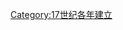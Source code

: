{{estcat|168|2|1679|1690}}
{{Commons category|1682 establishments}}
[[Category:17世纪各年建立|Category:17世纪各年建立]]